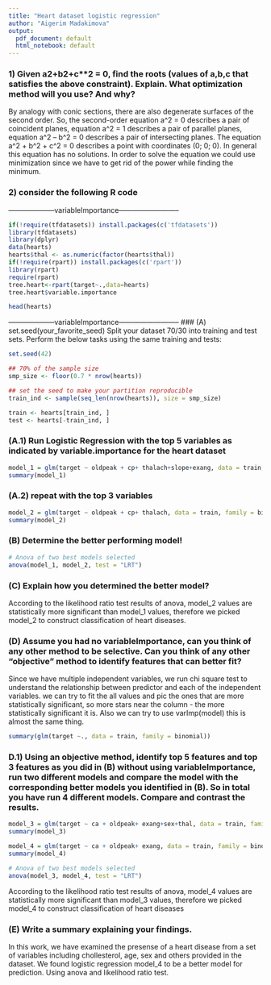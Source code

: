 ```yaml
---
title: "Heart dataset logistic regression"
author: "Aigerim Madakimova"
output:
  pdf_document: default
  html_notebook: default
---
```


### 1) Given a**2+b**2+c**2 = 0, find the roots (values of a,b,c that satisfies the above constraint). Explain. What optimization method will you use? And why?
\textcolor{red}{Answer:} By analogy with conic sections, there are also degenerate surfaces of the second order. So, the second-order equation a^2 = 0 describes a pair of coincident planes, equation a^2 = 1 describes a pair of parallel planes, equation a^2 – b^2 = 0 describes a pair of intersecting planes.
The equation a^2 + b^2 + c^2 = 0 describes a point with coordinates (0; 0; 0). In general this equation has no solutions.
In order to solve the equation we could use minimization since we have to get rid of the power while finding the minimum.

### 2) consider the following R code
--------------------variableImportance--------------------------
```r
if(!require(tfdatasets)) install.packages(c('tfdatasets'))
library(tfdatasets)
library(dplyr)
data(hearts)
hearts$thal <- as.numeric(factor(hearts$thal))
if(!require(rpart)) install.packages(c('rpart'))
library(rpart)
require(rpart)
tree.heart<-rpart(target~.,data=hearts)
tree.heart$variable.importance

```


```r
head(hearts)
```

--------------------variableImportance--------------------------
### (A) set.seed(your_favorite_seed) Split your dataset 70/30 into training and test sets. Perform the below tasks using the same training and tests:

```r
set.seed(42)

## 70% of the sample size
smp_size <- floor(0.7 * nrow(hearts))

## set the seed to make your partition reproducible
train_ind <- sample(seq_len(nrow(hearts)), size = smp_size)

train <- hearts[train_ind, ]
test <- hearts[-train_ind, ]
```

### (A.1) Run Logistic Regression with the top 5 variables as indicated by variable.importance for the heart dataset 
```r
model_1 = glm(target ~ oldpeak + cp+ thalach+slope+exang, data = train, family = binomial)
summary(model_1)
```

### (A.2) repeat with the top 3 variables 
```r
model_2 = glm(target ~ oldpeak + cp+ thalach, data = train, family = binomial)
summary(model_2)
```

### (B) Determine the better performing model!
```r
# Anova of two best models selected
anova(model_1, model_2, test = "LRT")
```

### (C) Explain how you determined the better model?

\textcolor{red}{Answer:} According to the likelihood ratio test results of anova, model_2 values are statistically more significant than model_1 values, therefore we picked  model_2 to construct classification of heart diseases.

### (D) Assume you had no variableImportance, can you think of any other method to be selective. Can you think of any other "objective" method to identify features that can better fit?

\textcolor{red}{Answer:}Since we have multiple independent variables, we run chi square test to understand the relationship between predictor and each of the independent variables. we can try to fit the all values and pic the ones that are more statistically significant, so more stars near the column - the more statistically significant it is. Also we can try to use varImp(model) this is almost the same thing.

```r
summary(glm(target ~., data = train, family = binomial))
```


### D.1) Using an objective method, identify top 5 features and top 3 features as you did in (B) without using variableImportance, run two different models and compare the model  with the corresponding better models you identified in (B). So in total you have run 4 different models. Compare and contrast the results.

```r
model_3 = glm(target ~ ca + oldpeak+ exang+sex+thal, data = train, family = binomial)
summary(model_3)
```

```r
model_4 = glm(target ~ ca + oldpeak+ exang, data = train, family = binomial)
summary(model_4)
```

```r
# Anova of two best models selected
anova(model_3, model_4, test = "LRT")
```

\textcolor{red}{Answer:} According to the likelihood ratio test results of anova, model_4 values are statistically more significant than model_3 values, therefore we picked  model_4 to construct classification of heart diseases

### (E) Write a summary explaining your findings. 


\textcolor{red}{Answer:} In this work, we have examined the presense of a heart disease from a set of variables including chollesterol, age, sex and others provided in the dataset. We found logistic regression model_4 to be a better model for prediction. Using anova and likelihood ratio test.





